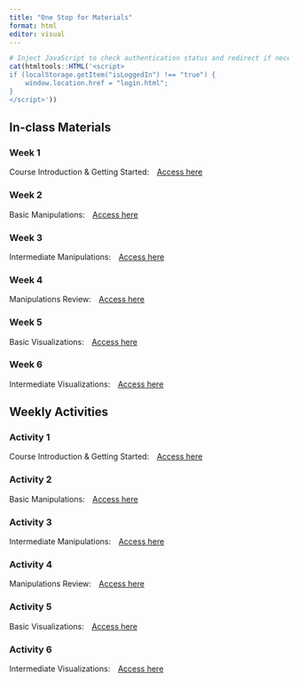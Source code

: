 ```yaml
---
title: "One Stop for Materials"
format: html
editor: visual
---
```


```r
# Inject JavaScript to check authentication status and redirect if necessary
cat(htmltools::HTML('<script>
if (localStorage.getItem("isLoggedIn") !== "true") {
    window.location.href = "login.html";
}
</script>'))

```

## In-class Materials

### Week 1

<div>

Course Introduction & Getting Started: <a href="https://webcourses.niu.edu/ultra/courses/_348339_1/outline/assessment/test/_10044533_1?courseId=_348339_1&gradeitemView=details" target="_blank" class="btn btn-primary" style="margin-left: 10px;">Access here</a>

</div>

### Week 2

<div>

Basic Manipulations: <a href="https://webcourses.niu.edu/ultra/courses/_348339_1/outline/assessment/test/_10044545_1?courseId=_348339_1&gradeitemView=details" target="_blank" class="btn btn-primary" style="margin-left: 10px;">Access here</a>

</div>

### Week 3

<div>

Intermediate Manipulations: <a href="https://webcourses.niu.edu/ultra/courses/_348339_1/outline/assessment/test/_10044552_1?courseId=_348339_1&gradeitemView=details" class="btn btn-primary" style="margin-left: 10px;">Access here</a>

</div>

### Week 4

<div>

Manipulations Review: <a href="https://posit.cloud/spaces/81045/content/7463365" target="_blank" class="btn btn-primary" style="margin-left: 10px;">Access here</a>

</div>

### Week 5

<div>

Basic Visualizations: <a href="https://google.com" target="_blank" class="btn btn-primary" style="margin-left: 10px;">Access here</a>

</div>

### Week 6

<div>

Intermediate Visualizations: <a href="https://google.com" target="_blank" class="btn btn-primary" style="margin-left: 10px;">Access here</a>

</div>

## Weekly Activities

### Activity 1

<div>

Course Introduction & Getting Started: <a href="https://webcourses.niu.edu/ultra/courses/_348339_1/outline/assessment/test/_10044533_1?courseId=_348339_1&gradeitemView=details" target="_blank" class="btn btn-primary" style="margin-left: 10px;">Access here</a>

</div>

### Activity 2

<div>

Basic Manipulations: <a href="https://webcourses.niu.edu/ultra/courses/_348339_1/outline/assessment/test/_10044545_1?courseId=_348339_1&gradeitemView=details" target="_blank" class="btn btn-primary" style="margin-left: 10px;">Access here</a>

</div>

### Activity 3

<div>

Intermediate Manipulations: <a href="https://webcourses.niu.edu/ultra/courses/_348339_1/outline/assessment/test/_10044552_1?courseId=_348339_1&gradeitemView=details" class="btn btn-primary" style="margin-left: 10px;">Access here</a>

</div>

### Activity 4

<div>

Manipulations Review: <a href="https://posit.cloud/spaces/81045/content/7463365" target="_blank" class="btn btn-primary" style="margin-left: 10px;">Access here</a>

</div>

### Activity 5

<div>

Basic Visualizations: <a href="https://google.com" target="_blank" class="btn btn-primary" style="margin-left: 10px;">Access here</a>

</div>

### Activity 6

<div>

Intermediate Visualizations: <a href="https://google.com" target="_blank" class="btn btn-primary" style="margin-left: 10px;">Access here</a>

</div>
